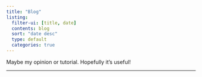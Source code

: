 ```yaml
---
title: "Blog"
listing:
  filter-ui: [title, date]
  contents: blog
  sort: "date desc"
  type: default
  categories: true
---
```


Maybe my opinion or tutorial. Hopefully it's useful!

------------------------------------------------------------------------
